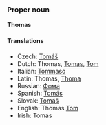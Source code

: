 ===Proper noun===
'''Thomas'''

====Translations====
*Czech: [[Tomáš]]
*Dutch: Thomas, [[Tomas]], [[Tom]]
*Italian: [[Tommaso]]
*Latin: Thomas, [[Thoma]]
*Russian: [[Фома]]
*Spanish: [[Tomás]]
*Slovak: [[Tomáš]]
*English: Thomas [[Tom]]
*Irish: Tomás